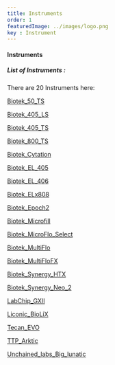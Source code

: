 ```yaml
---
title: Instruments
order: 1
featuredImage: ../images/logo.png
key : Instrument
---
```


#### Instruments   


##### List of Instruments : 

There are 20 Instruments here:

[Biotek_50_TS](/Instruments/Biotek_50_TS) 


[Biotek_405_LS](/Instruments/Biotek_405_LS) 


[Biotek_405_TS](/Instruments/Biotek_405_TS) 


[Biotek_800_TS](/Instruments/Biotek_800_TS) 


[Biotek_Cytation](/Instruments/Biotek_Cytation)


[Biotek_EL_405](/Instruments/Biotek_EL_405)


[Biotek_EL_406](/Instruments/Biotek_EL_406)


[Biotek_ELx808](/Instruments/Biotek_ELx808)


[Biotek_Epoch2](/Instruments/Biotek_Epoch2)


[Biotek_Microfill](/Instruments/Biotek_MicroFlo)


[Biotek_MicroFlo_Select](/Instruments/Biotek_MicroFlo_Select)


[Biotek_MultiFlo](/Instruments/Biotek_MultiFlo)


[Biotek_MultiFloFX](/Instruments/Biotek_MultiFloFX)


[Biotek_Synergy_HTX](/Instruments/Biotek_Synergy_HTX)


[Biotek_Synergy_Neo_2](/Instruments/Biotek_Synergy_Neo_2)


[LabChip_GXII](/Instruments/LabChip_GXII)


[Liconic_BioLiX](/Instruments/Liconic_BioLiX)


[Tecan_EVO](/Instruments/Tecan_EVO)


[TTP_Arktic](/Instruments/TTP_Arktic)


[Unchained_labs_Big_lunatic](/Instruments/Unchained_labs_Big_lunatic)




 
